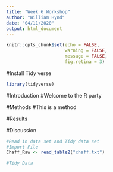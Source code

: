 ```yaml
---
title: "Week 6 Workshop"
author: "William Hynd"
date: "04/11/2020"
output: html_document
---
```


```r
knitr::opts_chunk$set(echo = FALSE, 
                      warning = FALSE,
                      message = FALSE,
                      fig.retina = 3)
```

#Install Tidy verse
```r
library(tidyverse)
```

#Introduction
#Welcome to the R party

#Methods
#This is a method

#Results

#Discussion 



```r
#Read in data set and Tidy data set
#Import File
Chaff_Raw <- read_table2("chaff.txt")

#Tidy Data




```

